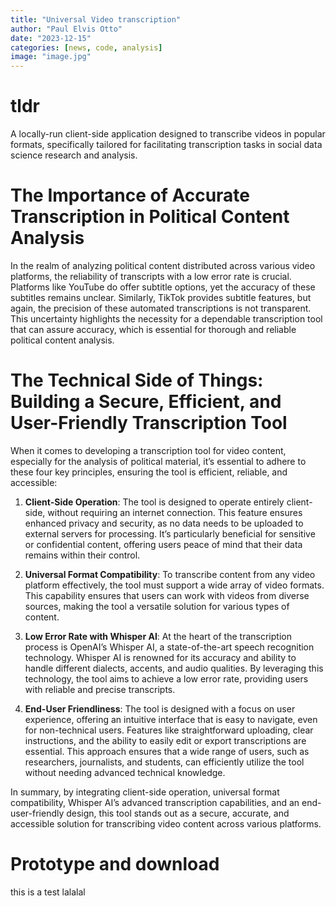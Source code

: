 ```yaml
---
title: "Universal Video transcription"
author: "Paul Elvis Otto"
date: "2023-12-15"
categories: [news, code, analysis]
image: "image.jpg"
---
```


# tldr

A locally-run client-side application designed to transcribe videos in popular formats, specifically tailored for facilitating transcription tasks in social data science research and analysis.

# The Importance of Accurate Transcription in Political Content Analysis

In the realm of analyzing political content distributed across various video platforms, the reliability of transcripts with a low error rate is crucial. Platforms like YouTube do offer subtitle options, yet the accuracy of these subtitles remains unclear. Similarly, TikTok provides subtitle features, but again, the precision of these automated transcriptions is not transparent. This uncertainty highlights the necessity for a dependable transcription tool that can assure accuracy, which is essential for thorough and reliable political content analysis.

# The Technical Side of Things: Building a Secure, Efficient, and User-Friendly Transcription Tool

When it comes to developing a transcription tool for video content, especially for the analysis of political material, it's essential to adhere to these four key principles, ensuring the tool is efficient, reliable, and accessible:

1.  **Client-Side Operation**: The tool is designed to operate entirely client-side, without requiring an internet connection. This feature ensures enhanced privacy and security, as no data needs to be uploaded to external servers for processing. It's particularly beneficial for sensitive or confidential content, offering users peace of mind that their data remains within their control.

2.  **Universal Format Compatibility**: To transcribe content from any video platform effectively, the tool must support a wide array of video formats. This capability ensures that users can work with videos from diverse sources, making the tool a versatile solution for various types of content.

3.  **Low Error Rate with Whisper AI**: At the heart of the transcription process is OpenAI's Whisper AI, a state-of-the-art speech recognition technology. Whisper AI is renowned for its accuracy and ability to handle different dialects, accents, and audio qualities. By leveraging this technology, the tool aims to achieve a low error rate, providing users with reliable and precise transcripts.

4.  **End-User Friendliness**: The tool is designed with a focus on user experience, offering an intuitive interface that is easy to navigate, even for non-technical users. Features like straightforward uploading, clear instructions, and the ability to easily edit or export transcriptions are essential. This approach ensures that a wide range of users, such as researchers, journalists, and students, can efficiently utilize the tool without needing advanced technical knowledge.

In summary, by integrating client-side operation, universal format compatibility, Whisper AI's advanced transcription capabilities, and an end-user-friendly design, this tool stands out as a secure, accurate, and accessible solution for transcribing video content across various platforms.

# Prototype and download

this is a test lalalal